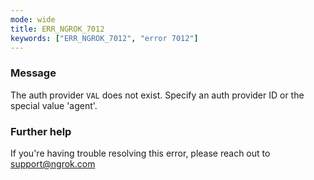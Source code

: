 ```yaml
---
mode: wide
title: ERR_NGROK_7012
keywords: ["ERR_NGROK_7012", "error 7012"]
---
```


### Message

The auth provider `VAL` does not exist. Specify an auth provider ID or the special value 'agent'.

### Further help

If you're having trouble resolving this error, please reach out to [support@ngrok.com](mailto:support@ngrok.com?subject=Help%20with%20ERR_NGROK_7012)
